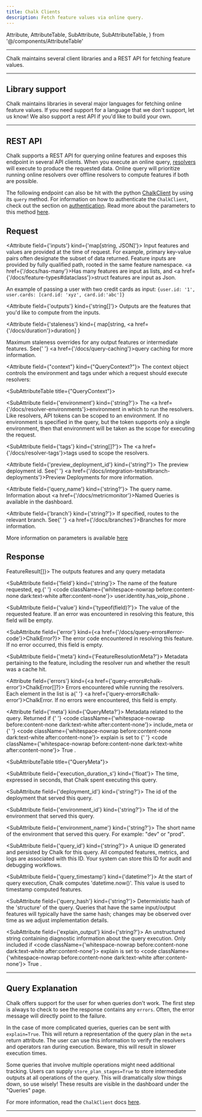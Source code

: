 ```yaml
---
title: Chalk Clients
description: Fetch feature values via online query.
---
```


  Attribute,
  AttributeTable,
  SubAttribute,
  SubAttributeTable,
} from '@/components/AttributeTable'

---

Chalk maintains several client libraries and a REST API for fetching feature values.

---

## Library support

Chalk maintains libraries in several major languages
for fetching online feature values. If you need support
for a language that we don't support, let us know!
We also support a rest API if you'd like to build your
own.


<ClientLibraries />

<RequestingFeaturesOnline />

---

## REST API

Chalk supports a REST API for querying online features
and exposes this endpoint in several API clients.
When you execute an online query, [resolvers](/docs/resolver-online-offline)
will execute to produce the requested data.
Online query will prioritize running online resolvers over offline resolvers to compute features
if both are possible.

The following endpoint can also be hit with the python [ChalkClient](/api-docs#ChalkClient) by using its `query` method.
For information on how to authenticate the `ChalkClient`, check out the section on
[authentication](/docs/online-authentication).
Read more about the parameters to this method [here](/api-docs#ChalkClient.query).


## Request

<RequestUrl url="https://api.chalk.ai/v1/query/online" type="POST" />

<AttributeTable>

<Attribute field={'inputs'} kind={'map[string, JSON]'}>
  Input features and values are provided at the time of request.
  For example, primary key-value pairs often designate the subset of data returned. Feature inputs
  are provided by fully qualified path, rooted in the same feature namespace.  <a href={'/docs/has-many'}>Has many features</a>
  are input as lists, and <a href={'/docs/feature-types#dataclass'}>struct features</a> are input as Json.

  An example of passing a user with two credit cards as input:
  ```{user.id: '1', user.cards: [card.id: 'xyz', card.id:'abc']}```
</Attribute>

<Attribute field={'outputs'} kind={'string[]'}>
  Outputs are the features that you'd like to compute from the inputs.
</Attribute>

<Attribute
  field={'staleness'}
  kind={
    <span>
      map[string, <a href={'/docs/duration'}>duration</a>]
    </span>
  }
>
  Maximum staleness overrides for any output features or intermediate features. See{' '}
  <a href={'/docs/query-caching'}>query caching</a> for more information.
</Attribute>

<Attribute field={"context"} kind={"QueryContext?"}>
The context object controls the environment and tags
under which a request should execute resolvers:

<SubAttributeTable title={"QueryContext"}>

<SubAttribute field={'environment'} kind={'string?'}>
The <a href={'/docs/resolver-environments'}>environment</a> in which to run the resolvers.
Like resolvers, API tokens can be scoped to an environment.
If no environment is specified in the query,
but the token supports only a single environment,
then that environment will be taken as the scope for executing
the request.

</SubAttribute>

<SubAttribute field={'tags'} kind={'string[]?'}>
  The <a href={'/docs/resolver-tags'}>tags</a> used to scope the resolvers.
</SubAttribute>

</SubAttributeTable>

</Attribute>

<Attribute field={'preview_deployment_id'} kind={'string?'}>
  The preview deployment id. See{' '}
  <a href={'/docs/integration-tests#branch-deployments'}>Preview Deployments</a> for more
  information.
</Attribute>

<Attribute field={'query_name'} kind={'string?'}>
  The query name.  Information about <a href={'/docs/metricmonitor'}>Named Queries</a> is available in the dashboard.
</Attribute>

<Attribute field={'branch'} kind={'string?'}>
  If specified, routes to the relevant branch. See{' '}
  <a href={'/docs/branches'}>Branches</a> for more
  information.
</Attribute>

</AttributeTable>

More information on parameters is available [here](/api-docs#ChalkClient.query)

## Response

<AttributeTable>
<Attribute field={'data'} kind={<a href={'#query-basics'}>FeatureResult[]</a>}>
The outputs features and any query metadata
<SubAttributeTable title={"FeatureResult"}>

<SubAttribute field={'field'} kind={'string'}>
  The name of the feature requested, eg.{' '}
  <code className={'whitespace-nowrap before:content-none dark:text-white after:content-none'}>
    user.identity.has_voip_phone
  </code>
  .
</SubAttribute>

<SubAttribute field={'value'} kind={'typeof(field)?'}>
  The value of the requested feature. If an error was encountered in resolving this feature, this
  field will be empty.
</SubAttribute>

<SubAttribute field={'error'} kind={<a href={'/docs/query-errors#error-code'}>ChalkError?</a>}>
  The error code encountered in resolving this feature. If no error occurred, this field is empty.
</SubAttribute>

<SubAttribute field={'meta'} kind={'FeatureResolutionMeta?'}>
  Metadata pertaining to the feature, including the resolver run and whether the result was a cache hit.
</SubAttribute>

</SubAttributeTable>

</Attribute>

<Attribute field={'errors'} kind={<a href={'query-errors#chalk-error'}>ChalkError[]?</a>}>
Errors encountered while running the resolvers. Each element in the list is a{' '}
<a href={'query-errors#chalk-error'}>ChalkError</a>. If no errors were encountered, this field
is empty.
</Attribute>

<Attribute field={'meta'} kind={'QueryMeta?'}>
Metadata related to the query. Returned if {' '}
<code className={'whitespace-nowrap before:content-none dark:text-white after:content-none'}>
    include_meta
</code> or {' '}
<code className={'whitespace-nowrap before:content-none dark:text-white after:content-none'}>
    explain
</code> is set to {' '}
<code className={'whitespace-nowrap before:content-none dark:text-white after:content-none'}>
    True
</code>.


<SubAttributeTable title={"QueryMeta"}>

<SubAttribute field={'execution_duration_s'} kind={'float'}>
The time, expressed in seconds, that Chalk spent executing this query.
</SubAttribute>

<SubAttribute field={'deployment_id'} kind={'string?'}>
The id of the deployment that served this query.
</SubAttribute>

<SubAttribute field={'environment_id'} kind={'string?'}>
The id of the environment that served this query.
</SubAttribute>

<SubAttribute field={'environment_name'} kind={'string?'}>
The short name of the environment that served this query. For example: "dev" or "prod".
</SubAttribute>

<SubAttribute field={'query_id'} kind={'string?'}>
A unique ID generated and persisted by Chalk for this query. All computed features, metrics, and logs are
associated with this ID. Your system can store this ID for audit and debugging workflows.
</SubAttribute>

<SubAttribute field={'query_timestamp'} kind={'datetime?'}>
At the start of query execution, Chalk computes 'datetime.now()'.
This value is used to timestamp computed features.
</SubAttribute>

<SubAttribute field={'query_hash'} kind={'string?'}>
Deterministic hash of the 'structure' of the query. Queries that have the same input/output features will
typically have the same hash; changes may be observed over time as we adjust implementation details.
</SubAttribute>

<SubAttribute field={'explain_output'} kind={'string?'}>
An unstructured string containing diagnostic information about the query execution.
Only included if
<code className={'whitespace-nowrap before:content-none dark:text-white after:content-none'}>
explain
</code> is set to
<code className={'whitespace-nowrap before:content-none dark:text-white after:content-none'}>
True
</code>.
</SubAttribute>

</SubAttributeTable>

</Attribute>
</AttributeTable>

---

## Query Explanation

Chalk offers support for the user for when queries don't work.
The first step is always to check to see the response contains any `errors`.
Often, the error message will directly point to the failure.

In the case of more complicated queries, queries can be sent with `explain=True`.
This will return a representation of the query plan in the `meta` return attribute.
The user can use this information to verify the resolvers and operators ran during execution.
Beware, this will result in slower execution times.

Some queries that involve multiple operations might need additional tracking.
Users can supply `store_plan_stages=True` to store intermediate outputs at all operations of the query.
This will dramatically slow things down, so use wisely!
These results are visible in the dashboard under the "Queries" page.

For more information, read the `ChalkClient` docs [here](/api-docs#ChalkClient.query).

---


